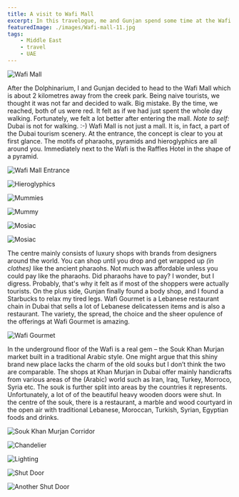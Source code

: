 ```yaml
---
title: A visit to Wafi Mall
excerpt: In this travelogue, me and Gunjan spend some time at the Wafi Mall in Dubai.
featuredImage: ./images/Wafi-mall-11.jpg
tags:
    - Middle East
    - travel
    - UAE
---
```


![Wafi Mall](./images/Wafi-mall-2.jpg)

After the Dolphinarium, I and Gunjan decided to head to the Wafi Mall which is about 2 kilometres away from the creek park. Being naive tourists, we thought it was not far and decided to walk. Big mistake. By the time, we reached, both of us were red. It felt as if we had just spent the whole day walking. Fortunately, we felt a lot better after entering the mall. _Note to self:_ Dubai is not for walking. :-) Wafi Mall is not just a mall. It is, in fact, a part of the Dubai tourism scenery. At the entrance, the concept is clear to you at first glance. The motifs of pharaohs, pyramids and hieroglyphics are all around you. Immediately next to the Wafi is the Raffles Hotel in the shape of a pyramid.

![Wafi Mall Entrance](./images/Wafi-mall-4.jpg)

![Hieroglyphics](./images/Wafi-mall-3.jpg)

![Mummies](./images/Wafi-mall-2.jpg)

![Mummy](./images//Wafi-mall-6.jpg)

![Mosiac](./images/Wafi-mall-7.jpg)

![Mosiac](./images/Wafi-mall-8.jpg)

The centre mainly consists of luxury shops with brands from designers around the world. You can shop until you drop and get wrapped up _(in clothes)_ like the ancient pharaohs. Not much was affordable unless you could pay like the pharaohs. Did pharaohs have to pay? I wonder, but I digress. Probably, that's why it felt as if most of the shoppers were actually tourists. On the plus side, Gunjan finally found a body shop, and I found a Starbucks to relax my tired legs. Wafi Gourmet is a Lebanese restaurant chain in Dubai that sells a lot of Lebanese delicatessen items and is also a restaurant. The variety, the spread, the choice and the sheer opulence of the offerings at Wafi Gourmet is amazing.

![Wafi Gourmet](./images/Wafi-mall-9.jpg)

In the underground floor of the Wafi is a real gem – the Souk Khan Murjan market built in a traditional Arabic style. One might argue that this shiny brand new place lacks the charm of the old souks but I don’t think the two are comparable. The shops at Khan Murjan in Dubai offer mainly handicrafts from various areas of the (Arabic) world such as Iran, Iraq, Turkey, Morroco, Syria etc. The souk is further split into areas by the countries it represents. Unfortunately, a lot of of the beautiful heavy wooden doors were shut. In the centre of the souk, there is a restaurant, a marble and wood courtyard in the open air with traditional Lebanese, Moroccan, Turkish, Syrian, Egyptian foods and drinks.

![Souk Khan Murjan Corridor](./images/Wafi-mall-11.jpg)

![Chandelier](./images/Wafi-mall-1.jpg)

![Lighting](./images/Wafi-mall-10.jpg)

![Shut Door](./images/Wafi-mall-12.jpg)

![Another Shut Door](./images/Wafi-mall-13.jpg)
